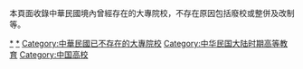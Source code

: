 {{Catnav|頁面分類|地理|国家|按國家分類|各國組織|中華民國大專院校}}
{{Catnav|頁面分類|地理|国家|按國家分類|各國教育|中華民國大專院校}}
{{Catnav|頁面分類|各種主題的頁面分類|按國家分類|各國組織|中華民國大專院校}}
{{Catnav|頁面分類|各種主題的頁面分類|按國家分類|各國教育|中華民國大專院校}}

本頁面收錄中華民國境內曾經存在的大專院校，不存在原因包括廢校或整併及改制等。

[[Category:中国已不存在的大学|*]]
[[Category:中华民国大陆时期学校‎|*]]
[[Category:中華民國已不存在的大專院校|Category:中華民國已不存在的大專院校]]
[[Category:中华民国大陆时期高等教育|Category:中华民国大陆时期高等教育]]
[[Category:中国高校|Category:中国高校]]